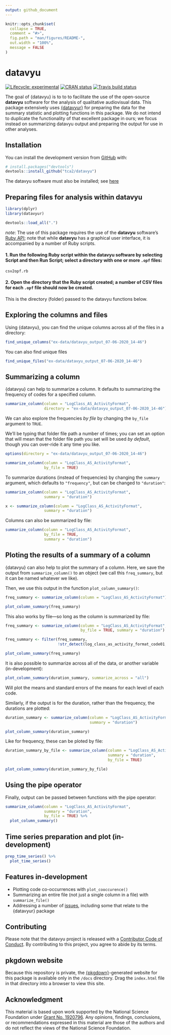 ```yaml
---
output: github_document
---
```


<!-- README.md is generated from README.Rmd. Please edit that file -->

```r
knitr::opts_chunk$set(
  collapse = TRUE,
  comment = "#>",
  fig.path = "man/figures/README-",
  out.width = "100%",
  message = FALSE
)
```

# datavyu

<!-- badges: start -->
[![Lifecycle: experimental](https://img.shields.io/badge/lifecycle-experimental-orange.svg)](https://www.tidyverse.org/lifecycle/#experimental)
[![CRAN status](https://www.r-pkg.org/badges/version/datavyu)](https://CRAN.R-project.org/package=datavyu)
[![Travis build status](https://travis-ci.com/tca2/datavyu.svg?branch=master)](https://travis-ci.com/tca2/datavyu)
<!-- badges: end -->

The goal of {datavyu} is to to  to facilitate the use of the open-source **datavyu** software for the analysis of qualitative audiovisual data. This package extensively uses [{datavyur}](https://github.com/iamamutt/datavyu) for preparing the data for the summary statistic and plotting functions in this package. We do not intend to duplicate the functionality of that excellent package in ours; we focus instead on summarizing datavyu output and preparing the output for use in other analyses.

## Installation

You can install the development version from [GitHub](https://github.com/) with:

``` r
# install.packages("devtools")
devtools::install_github("tca2/datavyu")
```

The datavyu software must also be installed; see [here](https://datavyu.org/download.html)

## Preparing files for analysis within datavyu

```r
library(dplyr)
library(datavyur)
```

```r
devtools::load_all(".")
```

*note*: The use of this package requires the use of the **datavyu** software's [Ruby API](https://datavyu.org/user-guide/api.html); note that while **datavyu** has a graphical user interface, it is accompanied by a number of Ruby scripts.

#### 1. Run the following Ruby script within the datavyu software by selecting Script and then Run Script; select a directory with one or more `.opf` files:

`csv2opf.rb`

<!-- I ran this on the Empirical Analyses folder to generate a bunch of data -->

#### 2. Open the directory that the Ruby script created; a number of CSV files for each `.opf` file should now be created.

This is the directory (folder) passed to the datavyu functions below.

## Exploring the columns and files

Using {datavyu}, you can find the unique columns across all of the files in a directory:

```r
find_unique_columns("ex-data/datavyu_output_07-06-2020_14-46")
```

You can also find unique files

```r
find_unique_files("ex-data/datavyu_output_07-06-2020_14-46")
```

## Summarizing a column

{datavyu} can help to summarize a column. It defaults to summarizing 
the frequency of codes for a specified column.

```r
summarize_column(column = "LogClass_AS_ActivityFormat",
                 directory = "ex-data/datavyu_output_07-06-2020_14-46")
```

We can also explore the frequencies *by file* by changing the `by_file` argument to 
`TRUE`.

We'll be typing that folder file path a number of times; you can set an option 
that will mean that the folder file path you set will be used *by default*, though
you can over-ride it any time you like.

```r
options(directory = "ex-data/datavyu_output_07-06-2020_14-46")
```

```r
summarize_column(column = "LogClass_AS_ActivityFormat",
                 by_file = TRUE)
```

To summarize durations (instead of frequencies) by changing the `summary` argument,
which defaults to `"frequency"`, but can be changed to `"duration"`:

```r
summarize_column(column = "LogClass_AS_ActivityFormat",
                 summary = "duration")
```

```r
x <- summarize_column(column = "LogClass_AS_ActivityFormat",
                 summary = "duration")
```

Columns can also be summarized by file:

```r
summarize_column(column = "LogClass_AS_ActivityFormat",
                 by_file = TRUE,
                 summary = "duration")
```

## Ploting the results of a summary of a column

{datavyu} can also help to plot the summary of a column. Here, we save the output
from `summarize_column()` to an object (we call this `freq_summary`, but it can 
be named whatever we like). 

Then, we use this output in the function `plot_column_summary()`:

```r
freq_summary <- summarize_column(column = "LogClass_AS_ActivityFormat")

plot_column_summary(freq_summary)
```

This also works by file---so long as the column is summarized by file:

```r
freq_summary <- summarize_column(column = "LogClass_AS_ActivityFormat",
                                 by_file = TRUE, summary = "duration")

freq_summary <- filter(freq_summary,
                       !str_detect(log_class_as_activity_format_code01, "[?]"))

plot_column_summary(freq_summary)
```

It is also possible to summarize across all of the data, or another variable (in-development):

```r
plot_column_summary(duration_summary, summarize_across = "all")
```

Will plot the means and standard errors of the means for each level of each code.

Similarly, if the output is for the duration, rather than the frequency, the durations are plotted:

```r
duration_summary <- summarize_column(column = "LogClass_AS_ActivityFormat",
                                     summary = "duration")

plot_column_summary(duration_summary)
```

Like for frequency, these can be ploted by file:

```r
duration_summary_by_file <- summarize_column(column = "LogClass_AS_ActivityFormat",
                                             summary = "duration",
                                             by_file = TRUE)

plot_column_summary(duration_summary_by_file)
```

## Using the pipe operator

Finally, output can be passed between functions with the pipe operator:

```r
summarize_column(column = "LogClass_AS_ActivityFormat",
                 summary = "duration",
                 by_file = TRUE) %>% 
  plot_column_summary()
```

## Time series preparation and plot (in-development)

```r
prep_time_series() %>%
  plot_time_series()
```

## Features in-development

- Plotting code co-occurrences with `plot_cooccurence()`
- Summarizing an entire file (not just a single column in a file) with `summarize_file()`
- Addressing a number of [issues](https://github.com/tca2/datavyu/issues), including some that relate to the {datavyur} package

## Contributing

Please note that the datavyu project is released with a [Contributor Code of Conduct](https://contributor-covenant.org/version/2/0/CODE_OF_CONDUCT.html). By contributing to this project, you agree to abide by its terms.

## pkgdown website

Because this repository is private, the [{pkgdown}](https://pkgdown.r-lib.org/)-generated website for this package
is available only in the `/docs` directory. Drag the `index.html` file in that directory into a browser to view this site.

## Acknowledgment

This material is based upon work supported by the National Science Foundation under [Grant No. 1920796](https://www.nsf.gov/awardsearch/showAward?AWD_ID=1920796&HistoricalAwards=false). Any opinions, findings, conclusions, or recommendations expressed in this material are those of the authors and do not reflect the views of the National Science Foundation.
